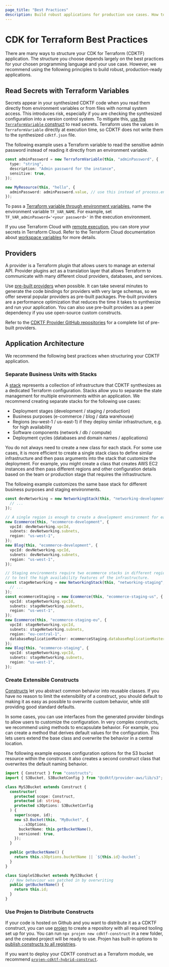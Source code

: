 ```yaml
---
page_title: "Best Practices"
description: Build robust applications for production use cases. How to manage secrets, build constructs, design stacks, and more.
---
```


# CDK for Terraform Best Practices

There are many ways to structure your CDK for Terraform (CDKTF) application. The structure you choose depends largely on the best practices for your chosen programming language and your use case. However, we recommend using the following principles to build robust, production-ready applications.

## Read Secrets with Terraform Variables

Secrets appear in your synthesized CDKTF code when you read them directly from environment variables or from files with normal system access. This introduces risk, especially if you are checking the synthesized configuration into a version control system. To mitigate this, [use the `TerraformVariable` construct](/cdktf/concepts/variables-and-outputs#input-variables) to read secrets. Terraform uses the values in `TerraformVariable` directly at execution time, so CDKTF does not write them to the synthesized `cdktf.json` file.

The following example uses a Terraform variable to read the sensitive admin password instead of reading it directly from an environment variable.

```ts
const adminPassword = new TerraformVariable(this, "adminPassword", {
  type: "string",
  description: "Admin password for the instance",
  sensitive: true,
});

new MyResource(this, "hello", {
  adminPassword: adminPassword.value, // use this instead of process.env.ADMIN_PASSWORD
});
```

To pass a [Terraform variable through environment variables](/cli/config/environment-variables#tf_var_name), name the environment variable `TF_VAR_NAME`. For example, set `TF_VAR_adminPasword='<your password>'` in the execution environment.

If you use Terraform Cloud with [remote execution](/cloud-docs/run#remote-operations), you can store your secrets in Terraform Cloud. Refer to the Terraform Cloud documentation about [workspace variables](/cloud-docs/workspaces/variables/managing-variables#workspace-specific-variables) for more details.

## Providers

A provider is a Terraform plugin that allows users to manage an external API. Provider plugins act as a translation layer that allows Terraform to communicate with many different cloud providers, databases, and services.

Use [pre-built providers](/cdktf/concepts/providers-and-resources#install-pre-built-providers) when possible. It can take several minutes to generate the code bindings for providers with very large schemas, so we offer several popular providers as pre-built packages. Pre-built providers are a performance optimization that reduces the time it takes to synthesize and run your application. You can also use pre-built providers as a peer dependency if you use open-source custom constructs.

Refer to the [CDKTF Provider GitHub repositories](https://github.com/orgs/hashicorp-broken-link/repositories?q=cdktf-provider-) for a complete list of pre-built providers.

## Application Architecture

We recommend the following best practices when structuring your CDKTF application.

### Separate Business Units with Stacks

A [stack](/cdktf/concepts/stacks) represents a collection of infrastructure that CDKTF synthesizes as a dedicated Terraform configuration. Stacks allow you to separate the state management for multiple environments within an application. We recommend creating separate stacks for the following use cases:

- Deployment stages (development / staging / production)
- Business purposes (e-commerce / blog / data warehouse)
- Regions (eu-west-1 / us-east-1) if they deploy similar infrastructure, e.g. for high availability
- Software components (network / db / compute)
- Deployment cycles (databases and domain names / applications)

You do not always need to create a new class for each stack. For some use cases, it is more efficient to create a single stack class to define similar infrastructure and then pass arguments into the stack that customize the deployment. For example, you might create a class that creates AWS EC2 instances and then pass different regions and other configuration details based on the team or production stage that requires the infrastructure.

The following example customizes the same base stack for different business purposes and staging environments.

```ts
const devNetworking = new NetworkingStack(this, "networking-development", {
  // ...
});

// A single region is enough to create a development environment for each product.
new Ecommerce(this, "ecommerce-development", {
  vpcId: devNetworking.vpcId,
  subnets: devNetworking.subnets,
  region: "us-west-1",
});
new Blog(this, "ecommerce-development", {
  vpcId: devNetworking.vpcId,
  subnets: devNetworking.subnets,
  region: "us-west-1",
});

// Staging environments require two ecommerce stacks in different regions
// to test the high availability features of the infrastructure.
const stageNetworking = new NetworkingStack(this, "networking-staging", {
  // ...
});
const ecommerceStaging = new Ecommerce(this, "ecommerce-staging-us", {
  vpcId: stageNetworking.vpcId,
  subnets: stageNetworking.subnets,
  region: "us-west-1",
});
new Ecommerce(this, "ecommerce-staging-eu", {
  vpcId: stageNetworking.vpcId,
  subnets: stageNetworking.subnets,
  region: "eu-central-1",
  databaseReplicationMaster: ecommerceStaging.databaseReplicationMaster,
});
new Blog(this, "ecommerce-staging", {
  vpcId: stageNetworking.vpcId,
  subnets: stageNetworking.subnets,
  region: "us-west-1",
});
```

### Create Extensible Constructs

[Constructs](/cdktf/concepts/constructs) let you abstract common behavior into reusable classes. If you have no reason to limit the extensibility of a construct, you should default to making it as easy as possible to overwrite custom behavior, while still providing good standard defaults.

In some cases, you can use interfaces from the generated provider bindings to allow users to customize the configuration. In very complex constructs, we recommend using methods to encapsulate behavior. For example, you can create a method that derives default values for the configuration. This lets users extend the base class and overwrite the behavior in a central location.

The following example exposes configuration options for the S3 bucket resource within the construct. It also creates a second construct class that overwrites the default naming behavior.

```ts
import { Construct } from "constructs";
import { S3Bucket, S3BucketConfig } from "@cdktf/provider-aws/lib/s3";

class MyS3Bucket extends Construct {
  constructor(
    protected scope: Construct,
    protected id: string,
    protected s3Options: S3BucketConfig
  ) {
    super(scope, id);
    new s3.Bucket(this, "MyBucket", {
      ...s3Options,
      bucketName: this.getBucketName(),
      versioned: true,
    });
  }

  public getBucketName() {
    return this.s3Options.bucketName || `${this.id}-bucket`;
  }
}

class SimpleS3Bucket extends MyS3Bucket {
  // New behaviour was patched in by overwriting
  public getBucketName() {
    return this.id;
  }
}
```

### Use Projen to Distribute Constructs

If your code is hosted on Github and you want to distribute it as a CDKTF construct, you can use [projen](https://github.com/projen/projen) to create a repository with all required tooling set up for you. You can run `npx projen new cdktf-construct` in a new folder, and the created project will be ready to use. Projen has built-in options to [publish constructs to all registries](https://github.com/projen/projen/blob/main/src/cdk/jsii-project.ts#L48).

If you want to deploy your CDKTF construct as a Terraform module, we recommend [`projen-cdktf-hybrid-construct`](https://github.com/DanielMSchmidt/projen-cdktf-hybrid-construct).
